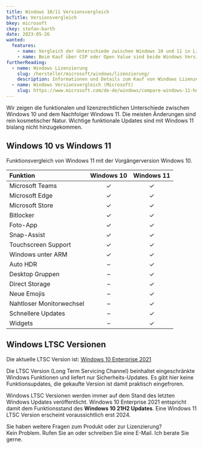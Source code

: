 ```yaml
---
title: Windows 10/11 Versionsvergleich
bcTitle: Versionsvergleich
bkey: microsoft
ckey: stefan-barth
date: 2023-05-26
wanted:
  features:
    - name: Vergleich der Unterschiede zwischen Windows 10 und 11 in Lizenzierung und Funktionen
    - name: Beim Kauf über CSP oder Open Value sind beide Windows Versionen enthalten
furtherReading:
  - name: Windows Lizenzierung
    slug: /hersteller/microsoft/windows/lizenzierung/
    description: Informationen und Details zum Kauf von Windows Lizenzen.
  - name: Windows Versionsvergleich (Microsoft)
    slug: https://www.microsoft.com/de-de/windows/compare-windows-11-home-vs-pro-versions
---
```




<Intro>

Wir zeigen die funktionalen und lizenzrechtlichen Unterschiede zwischen Windows 10 und dem Nachfolger Windows 11.
Die meisten Änderungen sind rein kosmetischer Natur. Wichtige funktionale Updates sind mit Windows 11 bislang nicht hinzugekommen.

</Intro>

<TOC />


## Windows 10 vs Windows 11

Funktionsvergleich von Windows 11 mit der Vorgängerversion Windows 10.


|Funktion|Windows 10|Windows 11|
|:---|:---:|:---:|
|Microsoft Teams|✓|✓|
|Microsoft Edge|✓|✓|
|Microsoft Store|✓|✓|
|Bitlocker|✓|✓|
|Foto-App|✓|✓|
|Snap-Assist|✓|✓|
|Touchscreen Support|✓|✓|
|Windows unter ARM|✓|✓|
|Auto HDR|–|✓|
|Desktop Gruppen|–|✓|
|Direct Storage|–|✓|
|Neue Emojis|–|✓|
|Nahtloser Monitorwechsel|–|✓|
|Schnellere Updates|–|✓|
|Widgets|–|✓|


## Windows LTSC Versionen

Die aktuelle LTSC Version ist: [Windows 10 Enterprise 2021](/hersteller/microsoft/windows/enterprise/ltsc/)

Die LTSC Version (Long Term Servicing Channel) beinhaltet eingeschränkte Windows Funktionen und liefert nur Sicherheits-Updates.
Es gibt hier keine Funktionsupdates, die gekaufte Version ist damit praktisch eingefroren.

Windows LTSC Versionen werden immer auf dem Stand des letzten Windows Updates veröffentlicht. Windows 10 Enterprise 2021 entspricht damit dem Funktionsstand des **Windows 10 21H2 Updates**.
Eine Windows 11 LTSC Version erscheint voraussichtlich erst 2024.


<GetInTouch theme="light">

Sie haben weitere Fragen zum Produkt oder zur Lizenzierung?<br />
Kein Problem. Rufen Sie an oder schreiben Sie eine E-Mail. Ich berate Sie gerne.

</GetInTouch>
